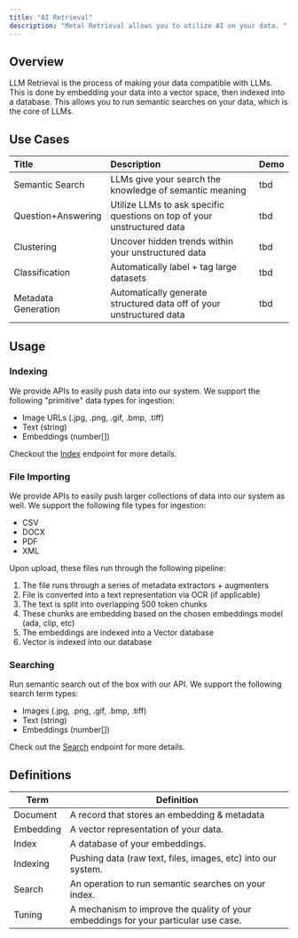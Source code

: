 ```yaml
---
title: "AI Retrieval"
description: "Metal Retrieval allows you to utilize AI on your data. "
---
```


## Overview
LLM Retrieval is the process of making your data compatible with LLMs. This is done by embedding your data into a vector space, then indexed into a database. This allows you to run semantic searches on your data, which is the core of LLMs.

## Use Cases

| Title | Description | Demo
| :--- | :--- | :--- |
| Semantic Search | LLMs give your search the knowledge of semantic meaning | tbd |
| Question+Answering | Utilize LLMs to ask specific questions on top of your unstructured data | tbd |
| Clustering |Uncover hidden trends within your unstructured data | tbd |
| Classification | Automatically label + tag large datasets | tbd |
| Metadata Generation | Automatically generate structured data off of your unstructured data | tbd |

## Usage

### Indexing
We provide APIs to easily push data into our system. We support the following "primitive" data types for ingestion:

- Image URLs (.jpg, .png, .gif, .bmp, .tiff)
- Text (string)
- Embeddings (number[])

Checkout the [Index](/api-reference/documents/indexing) endpoint for more details.

### File Importing
We provide APIs to easily push larger collections of data into our system as well. We support the following file types for ingestion:

- CSV
- DOCX
- PDF
- XML

Upon upload, these files run through the following pipeline:

1. The file runs through a series of metadata extractors + augmenters
2. File is converted into a text representation via OCR (if applicable)
3. The text is split into overlapping 500 token chunks
4. These chunks are embedding based on the chosen embeddings model (ada, clip, etc)
5. The embeddings are indexed into a Vector database
6. Vector is indexed into our database


### Searching
Run semantic search out of the box with our API. We support the following search term types:

- Images (.jpg, .png, .gif, .bmp, .tiff)
- Text (string)
- Embeddings (number[])

Check out the [Search](/api-reference/documents/search) endpoint for more details.



## Definitions

| Term | Definition |
| --- | --- |
| Document | A record that stores an embedding & metadata |
| Embedding | A vector representation of your data. |
| Index | A database of your embeddings. |
| Indexing | Pushing data (raw text, files, images, etc) into our system.  |
| Search | An operation to run semantic searches on your index. |
| Tuning | A mechanism to improve the quality of your embeddings for your particular use case. |
